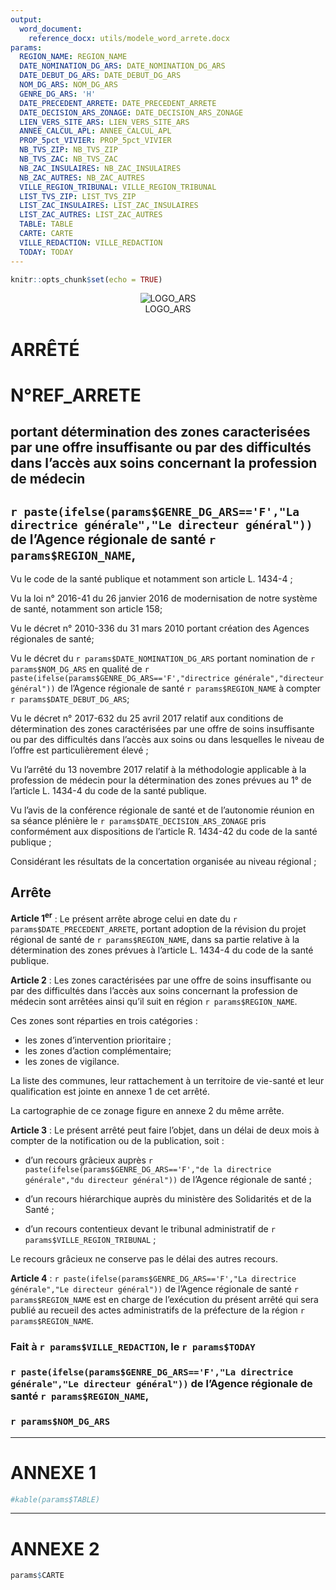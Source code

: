 ```yaml
---
output: 
  word_document:
    reference_docx: utils/modele_word_arrete.docx
params: 
  REGION_NAME: REGION_NAME
  DATE_NOMINATION_DG_ARS: DATE_NOMINATION_DG_ARS
  DATE_DEBUT_DG_ARS: DATE_DEBUT_DG_ARS
  NOM_DG_ARS: NOM_DG_ARS
  GENRE_DG_ARS: 'H'
  DATE_PRECEDENT_ARRETE: DATE_PRECEDENT_ARRETE
  DATE_DECISION_ARS_ZONAGE: DATE_DECISION_ARS_ZONAGE
  LIEN_VERS_SITE_ARS: LIEN_VERS_SITE_ARS
  ANNEE_CALCUL_APL: ANNEE_CALCUL_APL
  PROP_5pct_VIVIER: PROP_5pct_VIVIER
  NB_TVS_ZIP: NB_TVS_ZIP
  NB_TVS_ZAC: NB_TVS_ZAC
  NB_ZAC_INSULAIRES: NB_ZAC_INSULAIRES
  NB_ZAC_AUTRES: NB_ZAC_AUTRES
  VILLE_REGION_TRIBUNAL: VILLE_REGION_TRIBUNAL
  LIST_TVS_ZIP: LIST_TVS_ZIP
  LIST_ZAC_INSULAIRES: LIST_ZAC_INSULAIRES
  LIST_ZAC_AUTRES: LIST_ZAC_AUTRES
  TABLE: TABLE
  CARTE: CARTE
  VILLE_REDACTION: VILLE_REDACTION
  TODAY: TODAY
---
```


```r
knitr::opts_chunk$set(echo = TRUE)
```

<center>![LOGO_ARS](ARS.png)</center>

# ARRÊTÉ 
# N°REF_ARRETE

<!-- https://shiny.rstudio.com/articles/generating-reports.html -->

## portant détermination des zones caracterisées par une offre insuffisante ou par des difficultés dans l'accès aux soins concernant la profession de médecin

## `r paste(ifelse(params$GENRE_DG_ARS=='F',"La directrice générale","Le directeur général"))` de l'Agence régionale de santé `r params$REGION_NAME`,

Vu le code de la santé publique et notamment son article L. 1434-4 ;

Vu la loi n° 2016-41 du 26 janvier 2016 de modernisation de notre système de santé, notamment son article 158;

Vu le décret n° 2010-336 du 31 mars 2010 portant création des Agences régionales de santé;

Vu le décret du `r params$DATE_NOMINATION_DG_ARS` portant nomination de `r params$NOM_DG_ARS` en qualité de `r paste(ifelse(params$GENRE_DG_ARS=='F',"directrice générale","directeur général"))` de l'Agence régionale de santé `r params$REGION_NAME` à compter `r params$DATE_DEBUT_DG_ARS`; 

Vu le décret n° 2017-632 du 25 avril 2017 relatif aux conditions de détermination des zones caractérisées par une offre de soins insuffisante ou par des difficultés dans l'accès aux soins ou dans lesquelles le niveau de l'offre est particulièrement élevé ;

Vu l'arrêté du 13 novembre 2017 relatif à la méthodologie applicable à la profession de médecin pour la détermination des zones prévues au 1° de l’article L. 1434-4 du code de la santé publique.

Vu l'avis de la conférence régionale de santé et de l’autonomie réunion en sa séance plénière le `r params$DATE_DECISION_ARS_ZONAGE` pris conformément aux dispositions de l'article R. 1434-42 du code de la santé publique ;

Considérant les résultats de la concertation organisée au niveau régional ;


## Arrête

**Article 1^er^** : Le présent arrête abroge celui en date du `r params$DATE_PRECEDENT_ARRETE`, portant adoption de la révision du projet régional de santé de `r params$REGION_NAME`, dans sa partie relative à la détermination des zones prévues à l'article L. 1434-4 du code de la santé publique.


**Article 2** : Les zones caractérisées par une offre de soins insuffisante ou par des difficultés dans l'accès aux soins concernant la profession de médecin sont arrêtées ainsi qu'il suit en région `r params$REGION_NAME`.

Ces zones sont réparties en trois catégories :

- les zones d'intervention prioritaire ;
- les zones d'action complémentaire;
- les zones de vigilance.


La liste des communes, leur rattachement à un territoire de vie-santé et leur qualification est jointe en annexe 1 de cet arrêté.

La cartographie de ce zonage figure en annexe 2 du même arrête.


**Article 3** : Le présent arrêté peut faire l'objet, dans un délai de deux mois à compter de la notification ou de la publication, soit :

- d'un recours grâcieux auprès `r paste(ifelse(params$GENRE_DG_ARS=='F',"de la directrice générale","du directeur général"))` de l'Agence régionale de santé ;

- d'un recours hiérarchique auprès du ministère des Solidarités et de la Santé ;

- d'un recours contentieux devant le tribunal administratif de `r params$VILLE_REGION_TRIBUNAL` ;

Le recours grâcieux ne conserve pas le délai des autres recours.

**Article 4** : `r paste(ifelse(params$GENRE_DG_ARS=='F',"La directrice générale","Le directeur général"))` de l'Agence régionale de santé `r params$REGION_NAME` est en charge de l’exécution du présent arrêté qui sera publié au recueil des actes administratifs de la préfecture de la région `r params$REGION_NAME`.

  
  

### Fait à `r params$VILLE_REDACTION`, le `r params$TODAY`


### `r paste(ifelse(params$GENRE_DG_ARS=='F',"La directrice générale","Le directeur général"))` de l'Agence régionale de santé `r params$REGION_NAME`,


### `r params$NOM_DG_ARS`



******

# ANNEXE 1

```r
#kable(params$TABLE)
```


******

# ANNEXE 2

```r
params$CARTE
```


